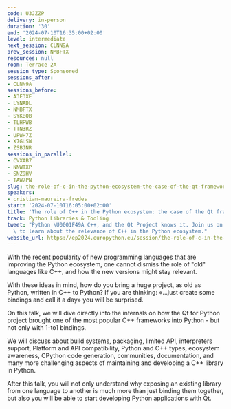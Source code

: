 ```yaml
---
code: U3JZZP
delivery: in-person
duration: '30'
end: '2024-07-10T16:35:00+02:00'
level: intermediate
next_session: CLNN9A
prev_session: NMBFTX
resources: null
room: Terrace 2A
session_type: Sponsored
sessions_after:
- CLNN9A
sessions_before:
- A3E3XE
- LYNADL
- NMBFTX
- SYKBQB
- TLHPWB
- TTN3RZ
- UPWH7Z
- X7GUSW
- ZSBJNR
sessions_in_parallel:
- CVXAB7
- NNWTXP
- SNZ9HV
- TAW7PN
slug: the-role-of-c-in-the-python-ecosystem-the-case-of-the-qt-framework
speakers:
- cristian-maureira-fredes
start: '2024-07-10T16:05:00+02:00'
title: 'The role of C++ in the Python ecosystem: the case of the Qt framework'
track: Python Libraries & Tooling
tweet: "Python \U0001F49A C++, and the Qt Project knows it. Join us on this session\
  \ to learn about the relevance of C++ in the Python ecosystem."
website_url: https://ep2024.europython.eu/session/the-role-of-c-in-the-python-ecosystem-the-case-of-the-qt-framework
---
```


With the recent popularity of new programming languages that are improving the Python ecosystem, one cannot dismiss the role of "old" languages like C++, and how the new versions might stay relevant.

With these ideas in mind, how do you bring a huge project, as old as Python,  written in C++ to Python?
If you are thinking: «...just create some bindings and call it a day» you will be surprised.

On this talk, we will dive directly into the internals on how the Qt for Python project brought one of the most popular C++ frameworks into Python - but not only with 1-to1 bindings.

We will discuss about build systems, packaging, limited API, interpreters support, Platform and API compatibility, Python and C++ types, ecosystem awareness, CPython code generation, communities, documentation, and many more challenging aspects of maintaining and developing a C++ library in Python.

After this talk, you will not only understand why exposing an existing library from one language to another is much more than just binding them together, but also you will be able to start developing Python applications with Qt.

